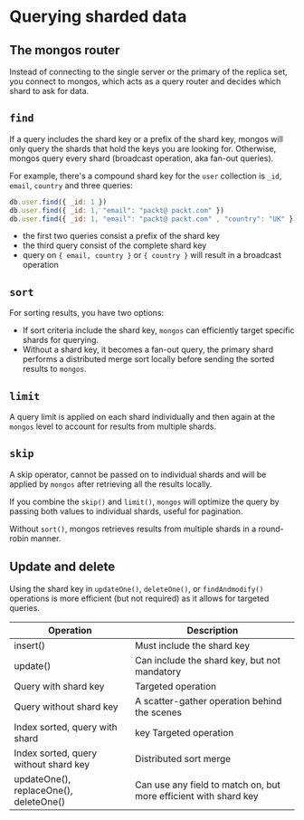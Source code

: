 # Querying sharded data

## The mongos router

Instead of connecting to the single server or the primary of the replica set, you connect to mongos, which acts as a query router and decides which shard to ask for data.


## `find`

If a query includes the shard key or a prefix of the shard key, mongos will only query the shards that hold the keys you are looking for. Otherwise, mongos query every shard (broadcast operation, aka fan-out queries).

For example, there's a compound shard key for the `user` collection is `_id`, `email`, `country` and three queries:
```js
db.user.find({ _id: 1 })
db.user.find({ _id: 1, "email": "packt@ packt.com" })
db.user.find({ _id: 1, "email": "packt@ packt.com" , "country": "UK" })
```
- the first two queries consist a prefix of the shard key
- the third query consist of the complete shard key
- query on `{ email, country }` or `{ country }` will result in a broadcast operation
 

## `sort`

For sorting results, you have two options:
- If sort criteria include the shard key, `mongos` can efficiently target specific shards for querying.
- Without a shard key, it becomes a fan-out query, the primary shard performs a distributed merge sort locally before sending the sorted results to `mongos`.


## `limit`

A query limit is applied on each shard individually and then again at the `mongos` level to account for results from multiple shards.


## `skip`

A skip operator, cannot be passed on to individual shards and will be applied by `mongos` after retrieving all the results locally.

If you combine the `skip()` and `limit()`, `mongos` will optimize the query by passing both values to individual shards, useful for pagination.

Without `sort()`, mongos retrieves results from multiple shards in a round-robin manner.


## Update and delete

Using the shard key in `updateOne()`, `deleteOne()`, or `findAndmodify()` operations is more efficient (but not required) as it allows for targeted queries.

| Operation | Description |
| -- | -- |
| insert() | Must include the shard key |
 |update() | Can include the shard key, but not mandatory |
| Query with shard key | Targeted operation |
| Query without shard key | A scatter-gather operation behind the scenes |
| Index sorted, query with shard | key Targeted operation |
| Index sorted, query without shard key | Distributed sort merge |
| updateOne(), replaceOne(), deleteOne() | Can use any field to match on, but more efficient with shard key |
